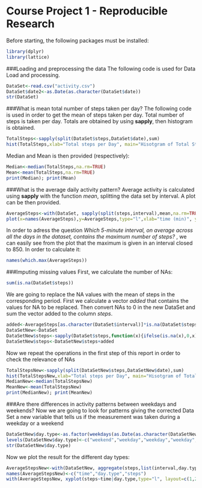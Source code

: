 Course Project 1 - Reproducible Research
========================================
Before starting, the following packages must be installed:
```r
library(dplyr)
library(lattice)
```

  
###Loading and preprocessing the data
The following code is used for Data Load and processing.

```r
DataSet<-read.csv("activity.csv")
DataSet$date2<-as.Date(as.character(DataSet$date))
str(DataSet)
```
  

###What is mean total number of steps taken per day?
The following code is used in order to get the mean of steps taken per day. Total number of steps is taken per day. Totals are obtained by using **sapply**, then histogram is obtained.

```r
TotalSteps<-sapply(split(DataSet$steps,DataSet$date),sum)
hist(TotalSteps,xlab="Total steps per Day", main="Hisotgram of Total Steps per Day",col="red")
```


Median and Mean is then provided (respectively):

```r
Median<-median(TotalSteps,na.rm=TRUE)
Mean<-mean(TotalSteps,na.rm=TRUE)
print(Median); print(Mean)
```

###What is the average daily activity pattern?
Average activity is calculated using **sapply** with the function *mean*, splitting the data set by interval. A plot can be then provided.
```r
AverageSteps<-with(DataSet, sapply(split(steps,interval),mean,na.rm=TRUE))
plot(x=names(AverageSteps),y=AverageSteps,type="l",xlab="time (min)", ylab="Mean of steps", main="Mean of steps per time in a day")
```

In order to adress the question *Which 5-minute interval, on average across all the days in the dataset, contains the maximum number of steps?* , we can easily see from the plot that the maximum is given in an interval closed to 850. In order to calculate it:
```r
names(which.max(AverageSteps))
```


###Imputing missing values
First, we calculate the number of NAs:
```r
sum(is.na(DataSet$steps))
```

We are going to replace the NA values with the mean of steps in the corresponding period.
First we calculate a vector *added* that contains the values for NA to be replaced. Then convert NAs to 0 in the new DataSet and sum the vector added to the column *steps*.
```r
added<-AverageSteps[as.character(DataSet$interval)]*is.na(DataSet$steps)
DataSetNew<-DataSet
DataSetNew$steps<-sapply(DataSet$steps,function(x){ifelse(is.na(x),0,x)})
DataSetNew$steps<-DataSetNew$steps+added
```

Now we repeat the operations in the first step of this report in order to check the relevance of NAs

```r
TotalStepsNew<-sapply(split(DataSetNew$steps,DataSetNew$date),sum)
hist(TotalStepsNew,xlab="Total steps per Day", main="Hisotgram of Total Steps per Day",col="red")
MedianNew<-median(TotalStepsNew)
MeanNew<-mean(TotalStepsNew)
print(MedianNew); print(MeanNew)
```


###Are there differences in activity patterns between weekdays and weekends?
Now we are going to look for patterns giving the corrected Data Set a new variable that tells us if the measurement was taken during a weekday or a weekend

```r
DataSetNew$day.type<-as.factor(weekdays(as.Date(as.character(DataSetNew$date),"%Y-%m-%d")))
levels(DataSetNew$day.type)<-c("weekend","weekday","weekday","weekday","weekday","weekend","weekday")
str(DataSetNew$day.type)
```

Now we plot the result for the different day types:
```r
AverageStepsNew<-with(DataSetNew, aggregate(steps,list(interval,day.type),mean))
names(AverageStepsNew)<-c("time","day.type","steps")
with(AverageStepsNew, xyplot(steps~time|day.type,type="l", layout=c(1,2),xlab="time (min)", ylab="Mean of steps", main="Mean of steps per time in a day"))
```